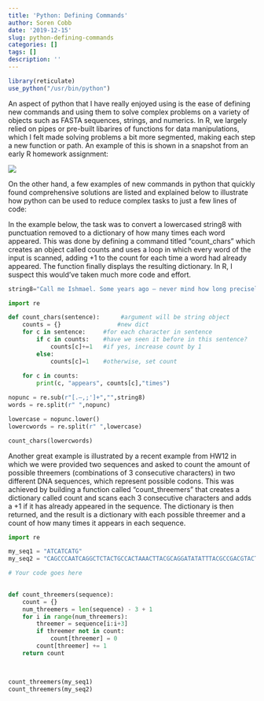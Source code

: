 ```yaml
---
title: 'Python: Defining Commands'
author: Soren Cobb
date: '2019-12-15'
slug: python-defining-commands
categories: []
tags: []
description: ''
---
```


```r
library(reticulate)
use_python("/usr/bin/python")

```

An aspect of python that I have really enjoyed using is the ease of defining new commands and using them to solve complex problems on a variety of objects such as FASTA sequences, strings, and numerics. In R, we largely relied on pipes or pre-built libarires of functions for data manipulations, which I felt made solving problems a bit more segmented, making each step a new function or path. An example of this is shown in a snapshot from an early R homework assignment:

![](/blog/2019-12-15-python-defining-commands_files/a.png)

On the other hand, a few examples of new commands in python that quickly found comprehensive solutions are listed and explained below to illustrate how python can be used to reduce complex tasks to just a few lines of code: 


In the example below, the task was to convert a lowercased string8 with punctuation removed to a dictionary of how many times each word appeared. This was done by defining a command titled "count_chars" which creates an object called counts and uses a loop in which every word of the input is scanned, adding +1 to the count for each time a word had already appeared. The function finally displays the resulting dictionary. In R, I suspect this would've taken much more code and effort.


```python

string8="Call me Ishmael. Some years ago — never mind how long precisely — having little or no money in my purse, and nothing particular to interest me on shore, I thought I would sail about a little and see the watery part of the world. It is a way I have of driving off the spleen, and regulating the circulation. Whenever I find myself growing grim about the mouth; whenever it is a damp, drizzly November in my soul; whenever I find myself involuntarily pausing before coffin warehouses, and bringing up the rear of every funeral I meet; and especially whenever my hypos get such an upper hand of me, that it requires a strong moral principle to prevent me from deliberately stepping into the street, and methodically knocking people’s hats off — then, I account it high time to get to sea as soon as I can. This is my substitute for pistol and ball. With a philosophical flourish Cato throws himself upon his sword; I quietly take to the ship. There is nothing surprising in this. If they but knew it, almost all men in their degree, some time or other, cherish very nearly the same feelings towards the ocean with me."

import re

def count_chars(sentence):      #argument will be string object
    counts = {}                #new dict
    for c in sentence:     #for each character in sentence
        if c in counts:    #have we seen it before in this sentence?
            counts[c]+=1   #if yes, increase count by 1
        else:
            counts[c]=1    #otherwise, set count
            
    for c in counts:
        print(c, "appears", counts[c],"times")

nopunc = re.sub(r"[.—,;']+","",string8)
words = re.split(r" ",nopunc)

lowercase = nopunc.lower()
lowercwords = re.split(r" ",lowercase)

count_chars(lowercwords)

```


Another great example is illustrated by a recent example from HW12 in which we were provided two sequences and asked to count the amount of possible threemers (combinations of 3 consecutive characters) in two different DNA sequences, which represent possible codons. This was achieved by building a function called "count_threemers" that creates a dictionary called count and scans each 3 consecutive characters and adds a +1 if it has already appeared in the sequence. The dictionary is then returned, and the result is a dictionary with each possible threemer and a count of how many times it appears in each sequence. 

```python
import re

my_seq1 = "ATCATCATG"
my_seq2 = "CAGCCCAATCAGGCTCTACTGCCACTAAACTTACGCAGGATATATTTACGCCGACGTACT"

# Your code goes here

    
def count_threemers(sequence):
    count = {}
    num_threemers = len(sequence) - 3 + 1
    for i in range(num_threemers):
        threemer = sequence[i:i+3]
        if threemer not in count:
            count[threemer] = 0
        count[threemer] += 1
    return count

        

count_threemers(my_seq1)
count_threemers(my_seq2)
```
